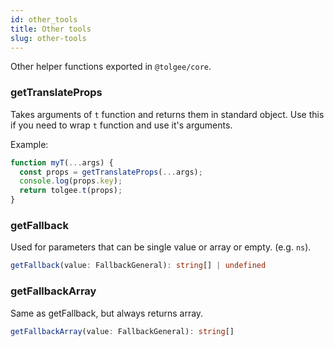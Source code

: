 ```yaml
---
id: other_tools
title: Other tools
slug: other-tools
---
```


Other helper functions exported in `@tolgee/core`.

### getTranslateProps

Takes arguments of `t` function and returns them in standard object.
Use this if you need to wrap `t` function and use it's arguments.

Example:

```ts
function myT(...args) {
  const props = getTranslateProps(...args);
  console.log(props.key);
  return tolgee.t(props);
}
```

### getFallback

Used for parameters that can be single value or array or empty. (e.g. `ns`).

```ts
getFallback(value: FallbackGeneral): string[] | undefined
```

### getFallbackArray

Same as getFallback, but always returns array.

```ts
getFallbackArray(value: FallbackGeneral): string[]
```
